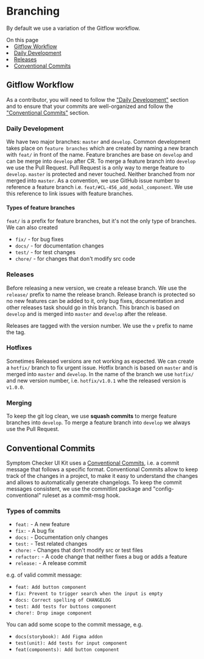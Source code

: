 <!-- TODO: How to support older version of the project and fix bugs? Related to /release and /hotfix branches. -->

<Meta title="Contribute/Branching"/>

# Branching

By default we use a variation of the Gitflow workflow.

<PageOutline>
  <PageOutlineTitle>On this page</PageOutlineTitle>
  <PageOutlineList>
    <li>
      <a href="#gitflow-workflow">Gitflow Workflow</a>
      <PageOutlineListNested>
        <li>
          <a href="#daily-development">Daily Development</a>
        </li>
        <li>
          <a href="#releases">Releases</a>
        </li>
      </PageOutlineListNested>
    </li>
    <li>
      <a href="#conventional-commits">Conventional Commits</a>
    </li>
  </PageOutlineList>
</PageOutline>

## Gitflow Workflow
As a contributor, you will need to follow the ["Daily Development"](#daily-development) section and to ensure that your commits are well-organized and follow the ["Conventional Commits"](#conventional-commits) section.

### Daily Development
We have two major branches: `master` and `develop`. Common development takes place on `feature branches` which are created by naming a new branch with `feat/` in front of the name.
Feature branches are base on `develop` and can be merge into `develop` after CR. To merge a feature branch into `develop` we use the Pull Request.
Pull Request is a only way to merge feature to `develop`. `master` is protected and never touched. Neither branched from nor merged into `master`.
As a convention, we use GitHub issue number to reference a feature branch i.e. `feat/#CL-456_add_modal_component`. We use this reference to link issues with feature branches.

#### Types of feature branches
`feat/` is a prefix for feature branches, but it's not the only type of branches. We can also created
* `fix/` - for bug fixes
* `docs/` - for documentation changes
* `test/` - for test changes
* `chore/` - for changes that don't modify src code

### Releases
Before releasing a new version, we create a release branch. We use the `release/` prefix to name the release branch.
Release branch is protected so no new features can be added to it, only bug fixes, documentation and other releases task should go in this branch.
This branch is based on `develop` and is merged into `master` and `develop` after the release.

Releases are tagged with the version number. We use the `v` prefix to name the tag.

### Hotfixes
Sometimes Released versions are not working as expected. We can create a `hotfix/` branch to fix urgent issue.
Hotfix branch is based on `master` and is merged into `master` and `develop`. In the name of the branch we use `hotfix/` and new version number, i.e. `hotfix/v1.0.1` whe the released version is `v1.0.0`.

### Merging
To keep the git log clean, we use **squash commits** to merge feature branches into `develop`.
To merge a feature branch into `develop` we always use the Pull Request.

## Conventional Commits
Symptom Checker UI Kit uses a [Conventional Commits](https://conventionalcommits.org/), i.e. a commit message that follows a specific format.
Conventional Commits allow to keep track of the changes in a project, to make it easy to understand the changes and allows to automatically generate changelogs.
To keep the commit messages consistent, we use the commitlint package and "config-conventional" ruleset as a commit-msg hook.

### Types of commits
* `feat:` - A new feature
* `fix:` - A bug fix
* `docs:` - Documentation only changes
* `test:` - Test related changes
* `chore:` - Changes that don't modify src or test files
* `refactor:` - A code change that neither fixes a bug or adds a feature
* `release:` - A release commit


e.g. of valid commit message:
* `feat: Add button component`
* `fix: Prevent to trigger search when the input is empty`
* `docs: Correct spelling of CHANGELOG`
* `test: Add tests for buttons component`
* `chore!: Drop image component`

You can add some scope to the commit message, e.g.
* `docs(storybook): Add Figma addon`
* `test(unit): Add tests for input component`
* `feat(components): Add button component`

